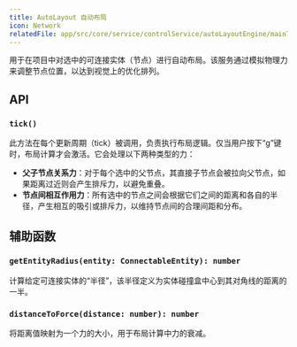 ```yaml
---
title: AutoLayout 自动布局
icon: Network
relatedFile: app/src/core/service/controlService/autoLayoutEngine/mainTick.tsx
---
```


用于在项目中对选中的可连接实体（节点）进行自动布局。该服务通过模拟物理力来调整节点位置，以达到视觉上的优化排列。

## API

### `tick()`

此方法在每个更新周期（tick）被调用，负责执行布局逻辑。仅当用户按下“g”键时，布局计算才会激活。它会处理以下两种类型的力：

- **父子节点关系力**：对于每个选中的父节点，其直接子节点会被拉向父节点，如果距离过近则会产生排斥力，以避免重叠。
- **节点间相互作用力**：所有选中的节点之间会根据它们之间的距离和各自的半径，产生相互的吸引或排斥力，以维持节点间的合理间距和分布。

## 辅助函数

### `getEntityRadius(entity: ConnectableEntity): number`

计算给定可连接实体的“半径”，该半径定义为实体碰撞盒中心到其对角线的距离的一半。

### `distanceToForce(distance: number): number`

将距离值映射为一个力的大小，用于布局计算中力的衰减。
